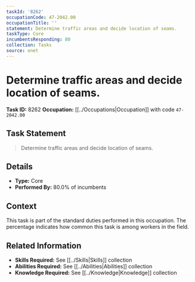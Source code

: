 ```yaml
---
taskId: '8262'
occupationCode: 47-2042.00
occupationTitle: ''
statement: Determine traffic areas and decide location of seams.
taskType: Core
incumbentsResponding: 80
collection: Tasks
source: onet
---
```

# Determine traffic areas and decide location of seams.

**Task ID:** 8262
**Occupation:** [[../Occupations|Occupation]] with code `47-2042.00`

## Task Statement

> Determine traffic areas and decide location of seams.

## Details

- **Type:** Core
- **Performed By:** 80.0% of incumbents

## Context

This task is part of the standard duties performed in this occupation. The percentage indicates how common this task is among workers in the field.

## Related Information

- **Skills Required:** See [[../Skills|Skills]] collection
- **Abilities Required:** See [[../Abilities|Abilities]] collection
- **Knowledge Required:** See [[../Knowledge|Knowledge]] collection
